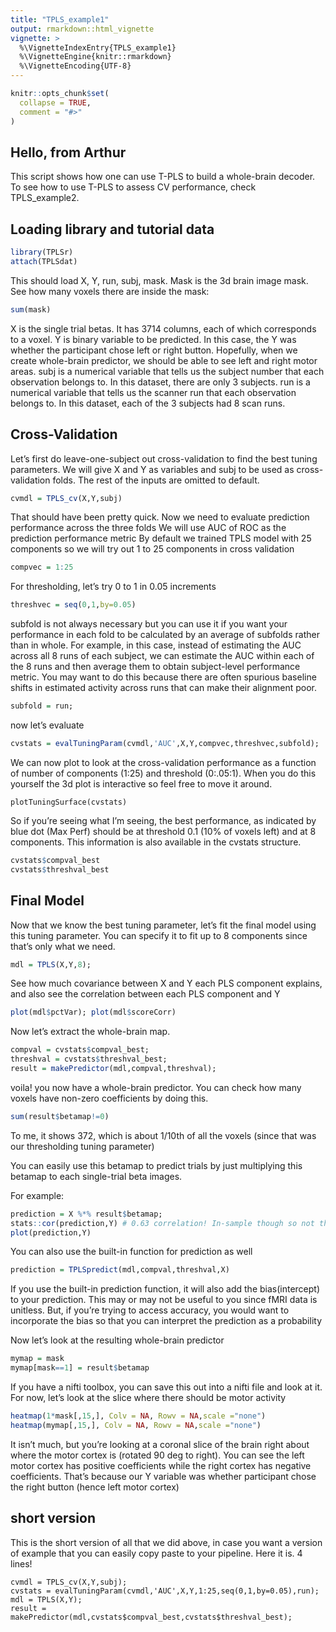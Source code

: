 ```yaml
---
title: "TPLS_example1"
output: rmarkdown::html_vignette
vignette: >
  %\VignetteIndexEntry{TPLS_example1}
  %\VignetteEngine{knitr::rmarkdown}
  %\VignetteEncoding{UTF-8}
---
```


```r
knitr::opts_chunk$set(
  collapse = TRUE,
  comment = "#>"
)
```

## Hello, from Arthur

This script shows how one can use T-PLS to build a whole-brain decoder.
To see how to use T-PLS to assess CV performance, check TPLS_example2.


## Loading library and tutorial data

```r
library(TPLSr)
attach(TPLSdat)
```
This should load X, Y, run, subj, mask. Mask is the 3d brain image mask.
See how many voxels there are inside the mask:
```r
sum(mask)
```

X is the single trial betas. It has 3714 columns, each of which corresponds to a voxel.
Y is binary variable to be predicted. In this case, the Y was whether the participant chose left or right button. Hopefully, when we create whole-brain predictor, we should be able to see left and right motor areas.
subj is a numerical variable that tells us the subject number that each observation belongs to.
In this dataset, there are only 3 subjects.
run is a numerical variable that tells us the scanner run that each observation belongs to.
In this dataset, each of the 3 subjects had 8 scan runs.


## Cross-Validation

Let's first do leave-one-subject out cross-validation to find the best tuning parameters.
We will give X and Y as variables and subj to be used as cross-validation folds.
The rest of the inputs are omitted to default.

```r
cvmdl = TPLS_cv(X,Y,subj)
```

That should have been pretty quick.
Now we need to evaluate prediction performance across the three folds
We will use AUC of ROC as the prediction performance metric
By default we trained TPLS model with 25 components so we will try out 1 to 25 components in cross validation
```r
compvec = 1:25
```
For thresholding, let's try 0 to 1 in 0.05 increments
```r
threshvec = seq(0,1,by=0.05)
```
subfold is not always necessary but you can use it if you want your performance in each fold to be calculated by an average of subfolds rather than in whole. For example, in this case, instead of estimating the AUC across all 8 runs of each subject, we can estimate the AUC within each of the 8 runs and then average them to obtain subject-level performance metric. You may want to do this because there are often spurious baseline shifts in estimated activity across runs that can make their alignment poor.
```r
subfold = run;
```
now let's evaluate
```r
cvstats = evalTuningParam(cvmdl,'AUC',X,Y,compvec,threshvec,subfold);
```

We can now plot to look at the cross-validation performance as a function of number of components (1:25) and threshold (0:.05:1). When you do this yourself the 3d plot is interactive so feel free to move it around.
```
plotTuningSurface(cvstats)
```

So if you're seeing what I'm seeing, the best performance, as indicated by blue dot (Max Perf) should be at threshold 0.1 (10% of voxels left) and at 8 components. This information is also available in the cvstats structure.
```r
cvstats$compval_best
cvstats$threshval_best
```

## Final Model

Now that we know the best tuning parameter, let's fit the final model using this tuning parameter.
You can specify it to fit up to 8 components since that's only what we need.
```r
mdl = TPLS(X,Y,8);
```

See how much covariance between X and Y each PLS component explains, and also see the correlation between each PLS component and Y
```r
plot(mdl$pctVar); plot(mdl$scoreCorr)
```

Now let's extract the whole-brain map.
```r
compval = cvstats$compval_best;
threshval = cvstats$threshval_best;
result = makePredictor(mdl,compval,threshval);
```

voila! you now have a whole-brain predictor. You can check how many voxels have non-zero coefficients by doing this.
```r
sum(result$betamap!=0)
```
To me, it shows 372, which is about 1/10th of all the voxels (since that was our thresholding tuning parameter)

You can easily use this betamap to predict trials by just multiplying this betamap to each single-trial beta images.


For example:
```r
prediction = X %*% result$betamap;
stats::cor(prediction,Y) # 0.63 correlation! In-sample though so not that impressive
plot(prediction,Y)
```

You can also use the built-in function for prediction as well
```r
prediction = TPLSpredict(mdl,compval,threshval,X)
```

If you use the built-in prediction function, it will also add the bias(intercept) to your prediction.
This may or may not be useful to you since fMRI data is unitless. But, if you're trying to access accuracy, you would want to incorporate the bias so that you can interpret the prediction as a probability

Now let's look at the resulting whole-brain predictor
```r
mymap = mask
mymap[mask==1] = result$betamap
```

If you have a nifti toolbox, you can save this out into a nifti file and look at it.
For now, let's look at the slice where there should be motor activity

```r
heatmap(1*mask[,15,], Colv = NA, Rowv = NA,scale ="none")
heatmap(mymap[,15,], Colv = NA, Rowv = NA,scale ="none")
```

It isn't much, but you're looking at a coronal slice of the brain right about where the motor cortex is (rotated 90 deg to right).
You can see the left motor cortex has positive coefficients while the right cortex has negative coefficients.
That's because our Y variable was whether participant chose the right button (hence left motor cortex)



##  short version 

This is the short version of all that we did above, in case you want a version of example that you can easily copy paste to your pipeline.
Here it is. 4 lines!
```
cvmdl = TPLS_cv(X,Y,subj);
cvstats = evalTuningParam(cvmdl,'AUC',X,Y,1:25,seq(0,1,by=0.05),run);
mdl = TPLS(X,Y);
result = makePredictor(mdl,cvstats$compval_best,cvstats$threshval_best);
```
